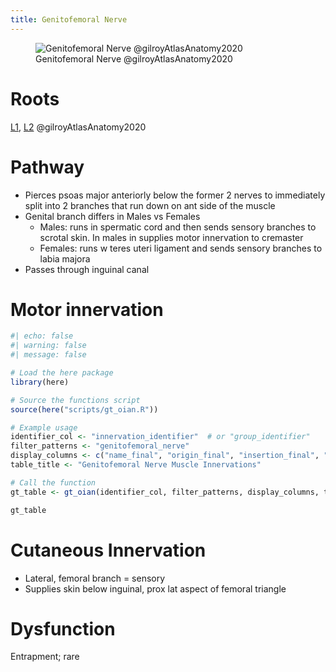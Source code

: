```yaml
---
title: Genitofemoral Nerve
---
```


![Genitofemoral Nerve @gilroyAtlasAnatomy2020](/The Archive/Anatomy/Nerves/Lumbosacral Plexus/Lumbar plexus/images/gilroyatlas fig34.13 genitofemoral nerve.png)

# Roots

[L1]({{< var ref-nerve-root.l1 >}}), [L2]({{< var ref-nerve-root.l2 >}}) @gilroyAtlasAnatomy2020

# Pathway

- Pierces psoas major anteriorly below the former 2 nerves to immediately split into 2 branches that run down on ant side of the muscle
- Genital branch differs in Males vs Females
    - Males: runs in spermatic cord and then sends sensory branches to scrotal skin. In males in supplies motor innervation to cremaster
    - Females: runs w teres uteri ligament and sends sensory branches to labia majora
- Passes through inguinal canal



# Motor innervation

```r
#| echo: false
#| warning: false
#| message: false

# Load the here package
library(here)

# Source the functions script
source(here("scripts/gt_oian.R"))

# Example usage
identifier_col <- "innervation_identifier"  # or "group_identifier"
filter_patterns <- "genitofemoral_nerve"
display_columns <- c("name_final", "origin_final", "insertion_final", "innervation_final", "action_final")
table_title <- "Genitofemoral Nerve Muscle Innervations"

# Call the function
gt_table <- gt_oian(identifier_col, filter_patterns, display_columns, table_title)

gt_table
```

# Cutaneous Innervation

- Lateral, femoral branch = sensory
- Supplies skin below inguinal, prox lat aspect of femoral triangle

# Dysfunction

Entrapment; rare
